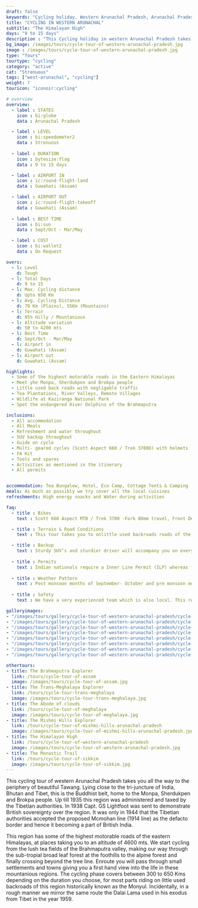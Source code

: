 ```yaml
---
draft: false
keywords: "Cycling holiday, Western Arunachal Pradesh, Arunachal Pradesh, Bhutan and Tibet borders"
title: "CYCLING IN WESTERN ARUNACHAL"
subtitle: "The Himalayan High"
days: "9 to 15 days"
description : "This Cycling holiday in western Arunachal Pradesh takes you on the high roads along the Bhutan and Tibet borders"
bg_image: /images/tours/cycle-tour-of-western-arunachal-pradesh.jpg
image : /images/tours/cycle-tour-of-western-arunachal-pradesh.jpg
type: "Tours" 
tourtype: "cycling"
category: "active"
cat: "Strenuous"
tags: ["west-arunachal", "cycling"]
weight: 7
touricon: "iconoir:cycling"

# overview
overview:
  - label : STATES
    icon : bi:globe
    data : Arunachal Pradesh 

  - label : LEVEL
    icon : bi:speedometer2
    data : Strenuous
    
  - label : DURATION
    icon : bytesize:flag
    data : 9 to 15 days

  - label : AIRPORT IN
    icon : ic:round-flight-land
    data : Guwahati (Assam)

  - label : AIRPORT OUT
    icon : ic:round-flight-takeoff
    data : Guwahati (Assam)
    
  - label : BEST TIME
    icon : bi:sun
    data : Sept/Oct - Mar/May

  - label : COST
    icon : bi:wallet2
    data : On Request

overs:
  - l: Level 
    d: Tough
  - l: Total Days 
    d: 9 to 15
  - l: Max. Cycling distance 
    d: Upto 650 Km
  - l: Avg. Cycling Distance 
    d: 70 Km (Plains), 55Km (Mountains)
  - l: Terrain 
    d: 85% Hilly / Mountanious
  - l: Altitude variation 
    d: 50 to 4200 mts
  - l: Best Time 
    d: Sept/Oct - Mar/May
  - l: Airport in 
    d: Guwahati (Assam)
  - l: Airport out 
    d: Guwahati (Assam)  

highlights:
  - Some of the highest motorable roads in the Eastern Himalayas
  - Meet yhe Monpa, Sherdukpen and Brokpa people
  - Little used back roads with negligable traffic
  - Tea Plantations, River Valleys, Remote Villages
  - Wildlife at Kaziranga National Park
  - Spot the endangered River Dolphins of the Brahmaputra

inclusions:
  - All accommodation
  - All Meals
  - Refreshment and water throughout
  - SUV backup throughout
  - Guide on cycle
  - Multi- geared cycles (Scott Aspect 660 / Trek 3700D) with helmets
  - FA Kit
  - Tools and spares
  - Activities as mentioned in the itinerary
  - All permits


accommodation: Tea Bungalow, Hotel, Eco Camp, Cottage Tents & Camping
meals: As much as possibly we try cover all the local cuisines
refreshments: High energy snacks and Water during activities

faq:
  - title : Bikes
    text : Scott 660 Aspect MTB / Trek 3700 -Fork 80mm travel, Front Derailleur Shimano FD-TX50 / 34.9mm, Rear Derailleur Shimano Tourney RD-TX35 21 Speed (Upgraded), Shifters Shimano ST-EF 41 L / 7R EZ-ire plus (Upgraded), Brakeset Tektro SCM-02 mech. Disc 160F/160Rmm Rotor, Front Tyre 6 26×2.1 / 30TPI, Rear Tyre 6 26×2.1 / 30TPI, Weight 13.6 kg / 29.98 lbs

  - title : Terrain & Road Conditions
    text : This tour takes you to onlittle used backroads roads of the eastern Himalayas and its surrounding plains, with a variety of road conditions. The road conditions change every year given the fickle nature of the mountains and its relationship with the monsoons. However for most part one would find well tarred roads with beautiful scenery all along. The route has multiple long climbs and equally long downhill sections

  - title : Backup
    text : Sturdy SUV’s and sturdier driver will accompany you on every trip. the condition of roads do not allow for larger vehicles, however do our best to provide you the best in comfort in relation to the routes that we ply on. These vehicles are along right from your airport pick up to your drop back to the airport.
    
  - title : Permits
    text : Indian nationals require a Inner Line Permit (ILP) whereas foreign nationals require Restricted Area Permits (RAP), both of which have a certain fees applicable.
  
  - title : Weather Pattern
    text : Post monsoon months of September- October and pre monsoon months of March-April are very pleasant with blue skies and a fair days. Peak winters are from November to February with the mercury coming down below 0 C.
    
  - title : Safety
    text : We have a very experienced team which is also local. This reflects in the overall safety of our tours. Rest assured your guides know where extra attention is required and when. All our routes are well known to us, we know where the nearest medical facilities are, we know whom to contact if in case of an emergency, we know all the alternate routes in case of road blockages. We have CASEVAC protocols in place to streamline the process in case of emergencies. You can rest easy knowing that in the outdoors in general and this region in particular you are in safe hands with us.

galleryimages:
- "/images/tours/gallery/cycle-tour-of-western-arunachal-pradesh/cycle-tour-of-western-arunachal-pradesh1.jpg"
- "/images/tours/gallery/cycle-tour-of-western-arunachal-pradesh/cycle-tour-of-western-arunachal-pradesh2.jpg"
- "/images/tours/gallery/cycle-tour-of-western-arunachal-pradesh/cycle-tour-of-western-arunachal-pradesh3.jpg"
- "/images/tours/gallery/cycle-tour-of-western-arunachal-pradesh/cycle-tour-of-western-arunachal-pradesh4.jpg"
- "/images/tours/gallery/cycle-tour-of-western-arunachal-pradesh/cycle-tour-of-western-arunachal-pradesh5.jpg"
- "/images/tours/gallery/cycle-tour-of-western-arunachal-pradesh/cycle-tour-of-western-arunachal-pradesh6.jpg"
- "/images/tours/gallery/cycle-tour-of-western-arunachal-pradesh/cycle-tour-of-western-arunachal-pradesh7.jpg"
- "/images/tours/gallery/cycle-tour-of-western-arunachal-pradesh/cycle-tour-of-western-arunachal-pradesh8.jpg"

othertours:
- title: The Brahmaputra Explorer 
  link: /tours/cycle-tour-of-assam
  image: /images/tours/cycle-tour-of-assam.jpg
- title: The Trans-Meghalaya Explorer
  link: /tours/cycle-tour-trans-meghalaya
  image: /images/tours/cycle-tour-trans-meghalaya.jpg
- title: The Abode of clouds 
  link: /tours/cycle-tour-of-meghalaya
  image: /images/tours/cycle-tour-of-meghalaya.jpg
- title: The Mishmi Hills Explorer 
  link: /tours/cycle-tour-of-mishmi-hills-arunachal-pradesh
  image: /images/tours/cycle-tour-of-mishmi-hills-arunachal-pradesh.jpg
- title: The Himalayan High
  link: /tours/cycle-tour-of-western-arunachal-pradesh
  image: /images/tours/cycle-tour-of-western-arunachal-pradesh.jpg 
- title: The Monastic Trail
  link: /tours/cycle-tour-of-sikkim
  image: /images/tours/cycle-tour-of-sikkim.jpg
---
```



This cycling tour of western Arunachal Pradesh takes you all the way to the periphery of beautiful Tawang. Lying close to the tri-juncture of India, Bhutan and Tibet, this is  the Buddhist belt, home to the Monpa, Sherdukpen and Brokpa people. Up till 1935 this region was administered and taxed by the Tibetian authorities. In 1938 Capt. GS Lightfoot was sent to demonstrate British sovereignty over the region. It was only in 1944 that the Tibetian authorities accepted the proposed Mcmohan line (1914 line) as the defacto border and hence it becoming a part of British India.

This region has some of the highest motorable roads of the eastern Himalayas, at places taking you to an altitude of 4600 mts. We start cycling from the lush tea fields of the Brahmaputra valley, making our way through the sub-tropial broad leaf forest at the foothills to the alpine forest and finally crossing beyond the tree line. Enroute you will pass through small settlements and towns giving you a first hand view into the life in these mountanious regions. The cycling phase covers between 300 to 650 Kms depending on the duration you choose, for most parts riding on little used backroads of this region historically known as the Monyul. Incidentally, in a rough manner we mirror the same route the Dalai Lama used in his exodus from Tibet in the year 1959.